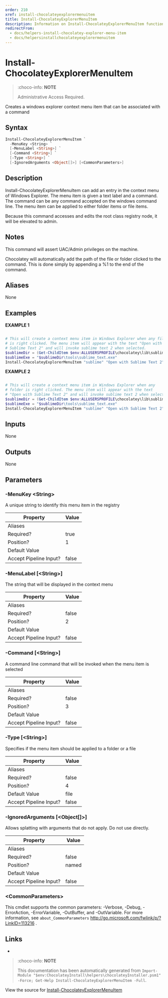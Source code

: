 ---
order: 210
xref: install-chocolateyexplorermenuitem
title: Install-ChocolateyExplorerMenuItem
description: Information on Install-ChocolateyExplorerMenuItem function
redirectFrom:
  - docs/helpers-install-chocolatey-explorer-menu-item
  - docs/helpersinstallchocolateyexplorermenuitem
---

# Install-ChocolateyExplorerMenuItem

<!-- This documentation is automatically generated from https://github.com/chocolatey/choco/blob/master/src/chocolatey.resources/helpers/functions/Install-ChocolateyExplorerMenuItem.ps1 using https://github.com/chocolatey/choco/blob/master/GenerateDocs.ps1. Contributions are welcome at the original location(s). -->

> :choco-info: **NOTE**
>
> Administrative Access Required.

Creates a windows explorer context menu item that can be associated with
a command

## Syntax

~~~powershell
Install-ChocolateyExplorerMenuItem `
  -MenuKey <String> `
  [-MenuLabel <String>] `
  [-Command <String>] `
  [-Type <String>] `
  [-IgnoredArguments <Object[]>] [<CommonParameters>]
~~~

## Description

Install-ChocolateyExplorerMenuItem can add an entry in the context menu
of Windows Explorer. The menu item is given a text label and a command.
The command can be any command accepted on the windows command line. The
menu item can be applied to either folder items or file items.

Because this command accesses and edits the root class registry node, it
will be elevated to admin.

## Notes

This command will assert UAC/Admin privileges on the machine.

Chocolatey will automatically add the path of the file or folder clicked
to the command. This is done simply by appending a %1 to the end of the
command.

## Aliases

None

## Examples

 **EXAMPLE 1**

~~~powershell

# This will create a context menu item in Windows Explorer when any file
# is right clicked. The menu item will appear with the text "Open with
# Sublime Text 2" and will invoke sublime text 2 when selected.
$sublimeDir = (Get-ChildItem $env:ALLUSERSPROFILE\chocolatey\lib\sublimetext* | select $_.last)
$sublimeExe = "$sublimeDir\tools\sublime_text.exe"
Install-ChocolateyExplorerMenuItem "sublime" "Open with Sublime Text 2" $sublimeExe
~~~

**EXAMPLE 2**

~~~powershell

# This will create a context menu item in Windows Explorer when any
# folder is right clicked. The menu item will appear with the text
# "Open with Sublime Text 2" and will invoke sublime text 2 when selected.
$sublimeDir = (Get-ChildItem $env:ALLUSERSPROFILE\chocolatey\lib\sublimetext* | select $_.last)
$sublimeExe = "$sublimeDir\tools\sublime_text.exe"
Install-ChocolateyExplorerMenuItem "sublime" "Open with Sublime Text 2" $sublimeExe "directory"
~~~ 

## Inputs

None

## Outputs

None

## Parameters

###  -MenuKey &lt;String&gt;
A unique string to identify this menu item in the registry

Property               | Value
---------------------- | -----
Aliases                | 
Required?              | true
Position?              | 1
Default Value          | 
Accept Pipeline Input? | false
 
###  -MenuLabel [&lt;String&gt;]
The string that will be displayed in the context menu

Property               | Value
---------------------- | -----
Aliases                | 
Required?              | false
Position?              | 2
Default Value          | 
Accept Pipeline Input? | false
 
###  -Command [&lt;String&gt;]
A command line command that will be invoked when the menu item is
selected

Property               | Value
---------------------- | -----
Aliases                | 
Required?              | false
Position?              | 3
Default Value          | 
Accept Pipeline Input? | false
 
###  -Type [&lt;String&gt;]
Specifies if the menu item should be applied to a folder or a file

Property               | Value
---------------------- | -----
Aliases                | 
Required?              | false
Position?              | 4
Default Value          | file
Accept Pipeline Input? | false
 
###  -IgnoredArguments [&lt;Object[]&gt;]
Allows splatting with arguments that do not apply. Do not use directly.

Property               | Value
---------------------- | -----
Aliases                | 
Required?              | false
Position?              | named
Default Value          | 
Accept Pipeline Input? | false
 
### &lt;CommonParameters&gt;

This cmdlet supports the common parameters: -Verbose, -Debug, -ErrorAction, -ErrorVariable, -OutBuffer, and -OutVariable. For more information, see `about_CommonParameters` http://go.microsoft.com/fwlink/p/?LinkID=113216 .


## Links

 * <Xref title="Install-ChocolateyShortcut" value="install-chocolateyshortcut" />


<Xref title="Function Reference" value="powershell-reference" />

> :choco-info: **NOTE**
>
> This documentation has been automatically generated from `Import-Module "$env:ChocolateyInstall\helpers\chocolateyInstaller.psm1" -Force; Get-Help Install-ChocolateyExplorerMenuItem -Full`.

View the source for [Install-ChocolateyExplorerMenuItem](https://github.com/chocolatey/choco/blob/master/src/chocolatey.resources/helpers/functions/Install-ChocolateyExplorerMenuItem.ps1)
